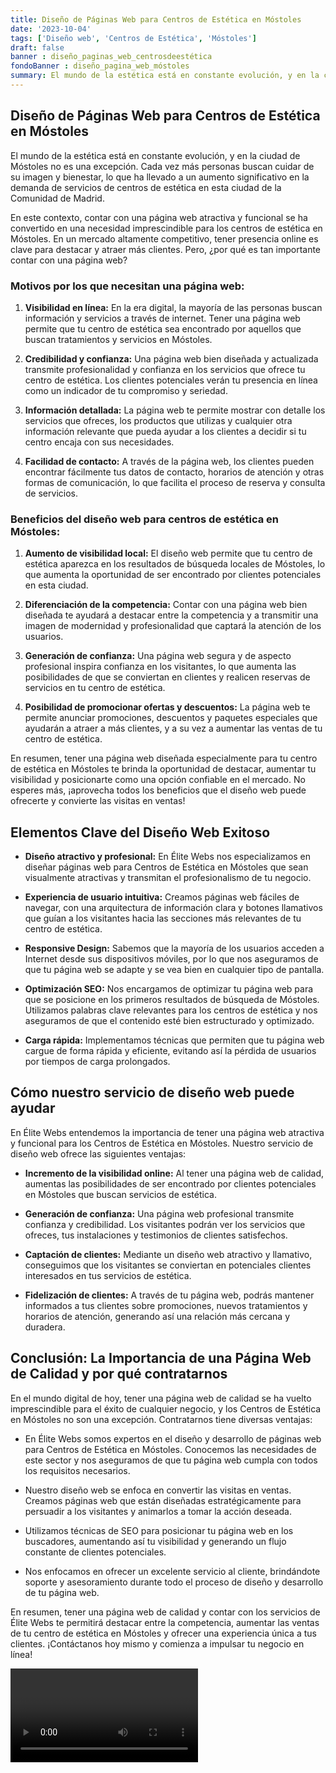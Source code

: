 ```yaml
---
title: Diseño de Páginas Web para Centros de Estética en Móstoles
date: '2023-10-04'
tags: ['Diseño web', 'Centros de Estética', 'Móstoles']
draft: false
banner : diseño_paginas_web_centrosdeestética
fondoBanner : diseño_pagina_web_móstoles
summary: El mundo de la estética está en constante evolución, y en la ciudad de Móstoles no es una excepción. Cada vez más personas buscan cuidar de su imagen y bienestar, lo que ha llevado a un aumento significativo en la demanda de servicios de centros de estética en esta ciudad de la Comunidad de Madrid.
---
```


## Diseño de Páginas Web para Centros de Estética en Móstoles

El mundo de la estética está en constante evolución, y en la ciudad de Móstoles no es una excepción. Cada vez más personas buscan cuidar de su imagen y bienestar, lo que ha llevado a un aumento significativo en la demanda de servicios de centros de estética en esta ciudad de la Comunidad de Madrid.

En este contexto, contar con una página web atractiva y funcional se ha convertido en una necesidad imprescindible para los centros de estética en Móstoles. En un mercado altamente competitivo, tener presencia online es clave para destacar y atraer más clientes. Pero, ¿por qué es tan importante contar con una página web?

### Motivos por los que necesitan una página web:

1. **Visibilidad en línea:** En la era digital, la mayoría de las personas buscan información y servicios a través de internet. Tener una página web permite que tu centro de estética sea encontrado por aquellos que buscan tratamientos y servicios en Móstoles.

2. **Credibilidad y confianza:** Una página web bien diseñada y actualizada transmite profesionalidad y confianza en los servicios que ofrece tu centro de estética. Los clientes potenciales verán tu presencia en línea como un indicador de tu compromiso y seriedad.

3. **Información detallada:** La página web te permite mostrar con detalle los servicios que ofreces, los productos que utilizas y cualquier otra información relevante que pueda ayudar a los clientes a decidir si tu centro encaja con sus necesidades.

4. **Facilidad de contacto:** A través de la página web, los clientes pueden encontrar fácilmente tus datos de contacto, horarios de atención y otras formas de comunicación, lo que facilita el proceso de reserva y consulta de servicios.

### Beneficios del diseño web para centros de estética en Móstoles:

1. **Aumento de visibilidad local:** El diseño web permite que tu centro de estética aparezca en los resultados de búsqueda locales de Móstoles, lo que aumenta la oportunidad de ser encontrado por clientes potenciales en esta ciudad.

2. **Diferenciación de la competencia:** Contar con una página web bien diseñada te ayudará a destacar entre la competencia y a transmitir una imagen de modernidad y profesionalidad que captará la atención de los usuarios.

3. **Generación de confianza:** Una página web segura y de aspecto profesional inspira confianza en los visitantes, lo que aumenta las posibilidades de que se conviertan en clientes y realicen reservas de servicios en tu centro de estética.

4. **Posibilidad de promocionar ofertas y descuentos:** La página web te permite anunciar promociones, descuentos y paquetes especiales que ayudarán a atraer a más clientes, y a su vez a aumentar las ventas de tu centro de estética.

En resumen, tener una página web diseñada especialmente para tu centro de estética en Móstoles te brinda la oportunidad de destacar, aumentar tu visibilidad y posicionarte como una opción confiable en el mercado. No esperes más, ¡aprovecha todos los beneficios que el diseño web puede ofrecerte y convierte las visitas en ventas!

<GifSeo />

<Cta />

## Elementos Clave del Diseño Web Exitoso

- **Diseño atractivo y profesional:** En Élite Webs nos especializamos en diseñar páginas web para Centros de Estética en Móstoles que sean visualmente atractivas y transmitan el profesionalismo de tu negocio.

- **Experiencia de usuario intuitiva:** Creamos páginas web fáciles de navegar, con una arquitectura de información clara y botones llamativos que guían a los visitantes hacia las secciones más relevantes de tu centro de estética.

- **Responsive Design:** Sabemos que la mayoría de los usuarios acceden a Internet desde sus dispositivos móviles, por lo que nos aseguramos de que tu página web se adapte y se vea bien en cualquier tipo de pantalla.

- **Optimización SEO:** Nos encargamos de optimizar tu página web para que se posicione en los primeros resultados de búsqueda de Móstoles. Utilizamos palabras clave relevantes para los centros de estética y nos aseguramos de que el contenido esté bien estructurado y optimizado.

- **Carga rápida:** Implementamos técnicas que permiten que tu página web cargue de forma rápida y eficiente, evitando así la pérdida de usuarios por tiempos de carga prolongados.

## Cómo nuestro servicio de diseño web puede ayudar

En Élite Webs entendemos la importancia de tener una página web atractiva y funcional para los Centros de Estética en Móstoles. Nuestro servicio de diseño web ofrece las siguientes ventajas:

- **Incremento de la visibilidad online:** Al tener una página web de calidad, aumentas las posibilidades de ser encontrado por clientes potenciales en Móstoles que buscan servicios de estética.

- **Generación de confianza:** Una página web profesional transmite confianza y credibilidad. Los visitantes podrán ver los servicios que ofreces, tus instalaciones y testimonios de clientes satisfechos.

- **Captación de clientes:** Mediante un diseño web atractivo y llamativo, conseguimos que los visitantes se conviertan en potenciales clientes interesados en tus servicios de estética.

- **Fidelización de clientes:** A través de tu página web, podrás mantener informados a tus clientes sobre promociones, nuevos tratamientos y horarios de atención, generando así una relación más cercana y duradera.

## Conclusión: La Importancia de una Página Web de Calidad y por qué contratarnos

En el mundo digital de hoy, tener una página web de calidad se ha vuelto imprescindible para el éxito de cualquier negocio, y los Centros de Estética en Móstoles no son una excepción. Contratarnos tiene diversas ventajas:

- En Élite Webs somos expertos en el diseño y desarrollo de páginas web para Centros de Estética en Móstoles. Conocemos las necesidades de este sector y nos aseguramos de que tu página web cumpla con todos los requisitos necesarios.

- Nuestro diseño web se enfoca en convertir las visitas en ventas. Creamos páginas web que están diseñadas estratégicamente para persuadir a los visitantes y animarlos a tomar la acción deseada.

- Utilizamos técnicas de SEO para posicionar tu página web en los buscadores, aumentando así tu visibilidad y generando un flujo constante de clientes potenciales.

- Nos enfocamos en ofrecer un excelente servicio al cliente, brindándote soporte y asesoramiento durante todo el proceso de diseño y desarrollo de tu página web.

En resumen, tener una página web de calidad y contar con los servicios de Élite Webs te permitirá destacar entre la competencia, aumentar las ventas de tu centro de estética en Móstoles y ofrecer una experiencia única a tus clientes. ¡Contáctanos hoy mismo y comienza a impulsar tu negocio en línea!

<Video />

<CtaBot job='Centros de Estética' city='Móstoles'/>

<Gmaps query='Móstoles+españa+maps' />